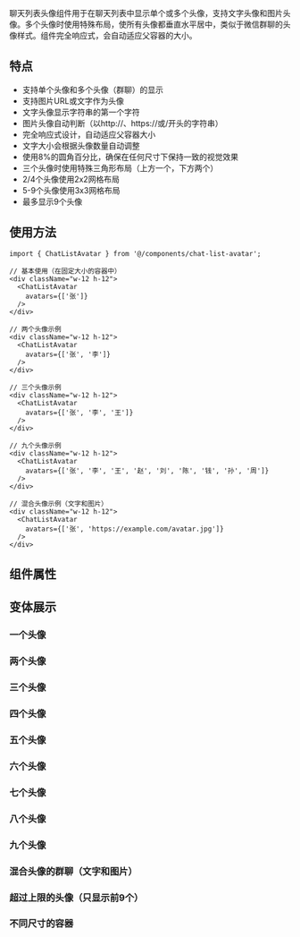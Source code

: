 
<Meta of={ChatListAvatarStories} />

<Title>ChatListAvatar 聊天列表头像</Title>

聊天列表头像组件用于在聊天列表中显示单个或多个头像，支持文字头像和图片头像。多个头像时使用特殊布局，使所有头像都垂直水平居中，类似于微信群聊的头像样式。组件完全响应式，会自动适应父容器的大小。

## 特点

- 支持单个头像和多个头像（群聊）的显示
- 支持图片URL或文字作为头像
- 文字头像显示字符串的第一个字符
- 图片头像自动判断（以http://、https://或/开头的字符串）
- 完全响应式设计，自动适应父容器大小
- 文字大小会根据头像数量自动调整
- 使用8%的圆角百分比，确保在任何尺寸下保持一致的视觉效果
- 三个头像时使用特殊三角形布局（上方一个，下方两个）
- 2/4个头像使用2x2网格布局
- 5-9个头像使用3x3网格布局
- 最多显示9个头像

## 使用方法

```tsx
import { ChatListAvatar } from '@/components/chat-list-avatar';

// 基本使用（在固定大小的容器中）
<div className="w-12 h-12">
  <ChatListAvatar 
    avatars={['张']}
  />
</div>

// 两个头像示例
<div className="w-12 h-12">
  <ChatListAvatar 
    avatars={['张', '李']}
  />
</div>

// 三个头像示例
<div className="w-12 h-12">
  <ChatListAvatar 
    avatars={['张', '李', '王']}
  />
</div>

// 九个头像示例
<div className="w-12 h-12">
  <ChatListAvatar 
    avatars={['张', '李', '王', '赵', '刘', '陈', '钱', '孙', '周']}
  />
</div>

// 混合头像示例（文字和图片）
<div className="w-12 h-12">
  <ChatListAvatar 
    avatars={['张', 'https://example.com/avatar.jpg']}
  />
</div>
```

## 组件属性

<Controls />

## 变体展示

### 一个头像

<Story of={ChatListAvatarStories.OneAvatar} />

### 两个头像

<Story of={ChatListAvatarStories.TwoAvatars} />

### 三个头像

<Story of={ChatListAvatarStories.ThreeAvatars} />

### 四个头像

<Story of={ChatListAvatarStories.FourAvatars} />

### 五个头像

<Story of={ChatListAvatarStories.FiveAvatars} />

### 六个头像

<Story of={ChatListAvatarStories.SixAvatars} />

### 七个头像

<Story of={ChatListAvatarStories.SevenAvatars} />

### 八个头像

<Story of={ChatListAvatarStories.EightAvatars} />

### 九个头像

<Story of={ChatListAvatarStories.NineAvatars} />

### 混合头像的群聊（文字和图片）

<Story of={ChatListAvatarStories.MixedAvatarsGroup} />

### 超过上限的头像（只显示前9个）

<Story of={ChatListAvatarStories.ExceedLimitAvatars} />

### 不同尺寸的容器

<Story of={ChatListAvatarStories.DifferentSizes} /> 
